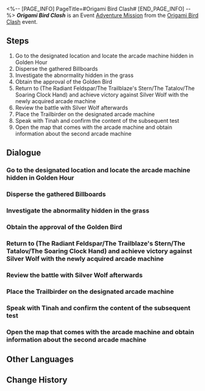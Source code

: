 <%-- [PAGE_INFO]
PageTitle=#Origami Bird Clash#
[END_PAGE_INFO] --%>
{{Stub|Dialogue.}}
{{Mission Infobox
|id            = 8023102
|title         = 
|image         = <!--Mission Origami Bird Clash.png-->
|type          = Adventure
|event_name    = Origami Bird Clash
|chapter       = Origami Bird Clash
|requirements  = [[Adventure Mission]] ''[[Origami Bird Clash]]'' completed
|summary       = <!--official mission summary from Fate's Atlas-->
|characters    = Silver Wolf; Tinah; Trailblazer
|startLocation = [[Penacony]] - [[Golden Hour]]
|world         = Penacony
|area          = Golden Hour
|prev          = 
|next          = Origami Bird Clash: Collector's Edition
|rewards       = Stellar Jade*30; Traveler's Guide*4; Lost Crystal*4; Credit*60,000
}}
'''''Origami Bird Clash''''' is an Event [[Adventure Mission]] from the [[Origami Bird Clash]] event.

==Steps==
# Go to the designated location and locate the arcade machine hidden in Golden Hour
# Disperse the gathered Billboards
# Investigate the abnormality hidden in the grass
# Obtain the approval of the Golden Bird
# Return to (The Radiant Feldspar/The Trailblaze's Stern/The Tatalov/The Soaring Clock Hand) and achieve victory against Silver Wolf with the newly acquired arcade machine
# Review the battle with Silver Wolf afterwards
# Place the Trailbirder on the designated arcade machine
# Speak with Tinah and confirm the content of the subsequent test
# Open the map that comes with the arcade machine and obtain information about the second arcade machine

<!--
==Gameplay Notes==

--><!--
==Trial Character==

-->
==Dialogue==
{{Stub Dialogue}}

===Go to the designated location and locate the arcade machine hidden in Golden Hour{{subst:void|<!--802310201-->}}===
{{Mission Description|type=adventure|location=Golden Hour|You have received an invitation from The Family &mdash; Tinah of the Iris Family invites you to test a match-3 puzzle battle game called "Origami Bird Clash."<br />It doesn't seem like a scam... So, go take a look? There's nothing to lose.}}
{{Dialogue Start}}
:{{tx}}
{{Dialogue End}}

===Disperse the gathered Billboards{{subst:void|<!--802310208-->}}===
{{Dialogue Start}}
:{{tx}}
{{Dialogue End}}

===Investigate the abnormality hidden in the grass{{subst:void|<!--802310210-->}}===
{{Dialogue Start}}
:{{tx}}
{{Dialogue End}}

===Obtain the approval of the Golden Bird{{subst:void|<!--802310202-->}}===
{{Dialogue Start}}
:{{tx}}
{{Dialogue End}}

===Return to (The Radiant Feldspar/The Trailblaze's Stern/The Tatalov/The Soaring Clock Hand) and achieve victory against Silver Wolf with the newly acquired arcade machine{{subst:void|<!--802310203-->}}===
{{Dialogue Start}}
:{{tx}}
{{Dialogue End}}

===Review the battle with Silver Wolf afterwards{{subst:void|<!--802310204-->}}===
{{Dialogue Start}}
:{{tx}}
{{Dialogue End}}

===Place the Trailbirder on the designated arcade machine{{subst:void|<!--802310205-->}}===
{{Dialogue Start}}
:{{tx}}
{{Dialogue End}}

===Speak with Tinah and confirm the content of the subsequent test{{subst:void|<!--802310206-->}}===
{{Dialogue Start}}
:{{tx}}
{{Dialogue End}}

===Open the map that comes with the arcade machine and obtain information about the second arcade machine{{subst:void|<!--802310207-->}}===
{{Dialogue Start}}
:{{tx}}
{{Dialogue End}}

==Other Languages==
{{Other Languages
|en   = Origami Bird Clash
|zhs  = 「折纸小鸟对对碰」
|zht  = 「摺紙小鳥對對碰」
|ja   = 「折り紙の小鳥マッチ」
|ko   = 「종이새 팡팡」
|es   = Choque de pajaritos de papel
|fr   = Rififruit chez les oiseaux en origami
|ru   = Бумажная дуэль
|th   = นกกระดาษตะลุมบอน
|vi   = Chim Giấy Đại Chiến
|de   = Origamivogel-Matching
|id   = Adu Jotos Burung Origami
|pt   = Choque de Pássaro de Origami
}}

==Change History==
{{Change History|2.3}}
